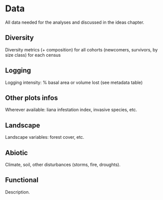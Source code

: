 # Data

All data needed for the analyses and discussed in the ideas chapter.

## Diversity

Diversity metrics (+ composition) for all cohorts (newcomers, survivors, by size class) for each census

## Logging

Logging intensity: % basal area or volume lost (see metadata table)

## Other plots infos

Wherever available: liana infestation index, invasive species, etc. 

## Landscape

Landscape variables: forest cover, etc. 

## Abiotic

Climate, soil, other disturbances (storms, fire, droughts).

## Functional

Description.
